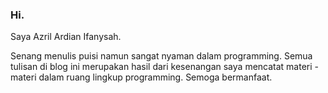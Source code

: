 ### Hi.

<p>Saya Azril Ardian Ifanysah.</p>

Senang menulis puisi namun sangat nyaman dalam programming. Semua tulisan di blog ini merupakan hasil dari kesenangan saya mencatat materi - materi dalam ruang lingkup programming. Semoga bermanfaat.
